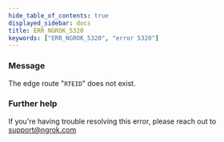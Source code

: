 ```yaml
---
hide_table_of_contents: true
displayed_sidebar: docs
title: ERR_NGROK_5320
keywords: ["ERR_NGROK_5320", "error 5320"]
---
```


### Message

The edge route "`RTEID`" does not exist.

### Further help

If you're having trouble resolving this error, please reach out to [support@ngrok.com](mailto:support@ngrok.com?subject=Help%20with%20ERR_NGROK_5320)
